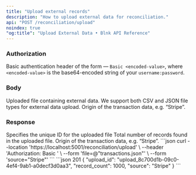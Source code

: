 ```yaml
---
title: "Upload external records"
description: "How to upload external data for reconciliation."
api: "POST /reconciliation/upload"
noindex: true
"og:title": "Upload External Data • Blnk API Reference"
---
```



### Authorization
Basic authentication header of the form — `Basic <encoded-value>`, where `<encoded-value>` is the base64-encoded string of your `username:password`.

### Body
<ParamField body="file" type="string" required>
  Uploaded file containing external data.
  <Tip>We support both CSV and JSON file types for external data upload.</Tip>
</ParamField>
<ParamField body="source" type="string" required>
  Origin of the transaction data, e.g. “Stripe”.
</ParamField>

### Response
<ResponseField name="upload_id" type="string" required>
  Specifies the unique ID for the uploaded file
</ResponseField>
<ResponseField name="record_count" type="string" required>
  Total number of records found in the uploaded file.
</ResponseField>
<ResponseField name="source" type="string" required>
  Origin of the transaction data, e.g. “Stripe”.
</ResponseField>

<RequestExample>
```json
curl --location 'https://localhost:5001/reconciliation/upload' \
--header 'Authorization: Basic <encoded-value>' \
--form 'file=@"transactions.json"' \
--form 'source="Stripe"'
```
</RequestExample>

<ResponseExample>
```json 201
{
  "upload_id": "upload_8c700d1b-09c0-4ef4-9ab1-a0decf3d0aa3",
  "record_count": 1000,
  "source": "Stripe"
}
```
</ResponseExample>

<NeedHelp />